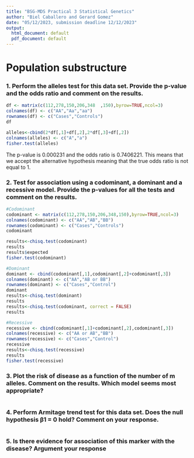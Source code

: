 ```yaml
---
title: "BSG-MDS Practical 3 Statistical Genetics"
author: "Biel Caballero and Gerard Gomez"
date: "05/12/2023, submission deadline 12/12/2023"
output:
  html_document: default
  pdf_document: default
---
```


# Population substructure

### 1. Perform the alleles test for this data set. Provide the p-value and the odds ratio and comment on the results.
```r
df <- matrix(c(112,278,150,206,348	,150),byrow=TRUE,ncol=3)
colnames(df) <- c("AA","Aa","aa")
rownames(df) <- c("Cases","Controls")
df

alleles<-cbind(2*df[,1]+df[,2],2*df[,3]+df[,2])
colnames(alleles) <- c("A","a")
fisher.test(alleles)
```
The p-value is 0.000231 and the odds ratio is 0.7406221. This means that we accept the alternative hypothesis meaning that the true odds ratio is not equal to 1.

### 2. Test for association using a codominant, a dominant and a recessive model. Provide the p-values for all the tests and comment on the results.
```r
#Codominant
codominant <- matrix(c(112,278,150,206,348,150),byrow=TRUE,ncol=3)
colnames(codominant) <- c("AA","AB","BB")
rownames(codominant) <- c("Cases","Controls")
codominant

results<-chisq.test(codominant)
results
results$expected
fisher.test(codominant)

#Dominant
dominant <- cbind(codominant[,1],codominant[,2]+codominant[,3])
colnames(dominant) <- c("AA","AB or BB")
rownames(dominant) <- c("Cases","Control")
dominant
results<-chisq.test(dominant)
results
results<-chisq.test(codominant, correct = FALSE)
results

#Recessive
recessive <- cbind(codominant[,1]+codominant[,2],codominant[,3])
colnames(recessive) <- c("AA or AB","BB")
rownames(recessive) <- c("Cases","Control")
recessive
results<-chisq.test(recessive)
results
fisher.test(recessive)
```

### 3. Plot the risk of disease as a function of the number of m alleles. Comment on the results. Which model seems most appropriate?
```r

```

### 4. Perform Armitage trend test for this data set. Does the null hypothesis β1 = 0 hold? Comment on your response.
```r

```

### 5. Is there evidence for association of this marker with the disease? Argument your response
```r

```







